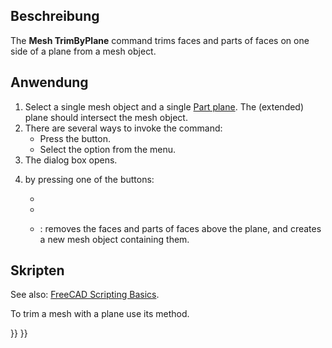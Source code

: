 <languages/>

{{Docnav
|[[Mesh_PolyTrim|PolyTrim]]
|[[Mesh_SectionByPlane|SectionByPlane]]
|[[Mesh_Workbench|Mesh]]
|IconL=Mesh_PolyTrim.svg
|IconR=Mesh_SectionByPlane.svg
|IconC=Workbench_Mesh.svg
}}

{{GuiCommand
|Name=Mesh TrimByPlane
|MenuLocation=Meshes → Cutting → Trim mesh with a plane
|Workbenches=[[Mesh_Workbench|Mesh]]
|SeeAlso=[[Mesh_PolyCut|Mesh PolyCut]], [[Mesh_PolyTrim|Mesh PolyTrim]]
}}

<span id="Description"></span>
==Beschreibung==

The '''Mesh TrimByPlane''' command trims faces and parts of faces on one side of a plane from a mesh object.

<span id="Usage"></span>
==Anwendung==

# Select a single mesh object and a single [[Part_Plane|Part plane]]. The (extended) plane should intersect the mesh object.
# There are several ways to invoke the command:
#* Press the {{Button|[[Image:Mesh_TrimByPlane.svg|16px]] [[Mesh_TrimByPlane|Trim mesh with a plane]]}} button.
#* Select the {{MenuCommand|Meshes → Cutting → [[Image:Mesh_TrimByPlane.svg|16px]] Trim mesh with a plane}} option from the menu.
# The {{MenuCommand|Trim by plane}} dialog box opens.
# {{MenuCommand|Select the side you want to keep}} by pressing one of the buttons:
#* {{button|Below}}
#* {{button|Above}}
#* {{button|Split}}: removes the faces and parts of faces above the plane, and creates a new mesh object containing them.

<span id="Scripting"></span>
==Skripten==

See also: [[FreeCAD_Scripting_Basics|FreeCAD Scripting Basics]].

To trim a mesh with a plane use its {{incode|trimByPlane}} method.

{{Code|code=
import FreeCAD as App
import Mesh

# Create a non-parametric box-shaped mesh:
msh = App.ActiveDocument.addObject("Mesh::Feature", "Mesh")
msh.Mesh = Mesh.createBox(30, 40, 50)
msh.ViewObject.DisplayMode = "Flat Lines"

# Define a plane by a base point and a normal vector:
pnt = App.Vector(25, 0, 0)
nor = App.Vector(0, 0, 1)

# We need to work on a copy of the msh.Mesh object:
new_msh = msh.Mesh.copy()

# Trim that copy:
new_msh.trimByPlane(pnt, nor)

# Update msh.Mesh:
msh.Mesh = new_msh
}}


{{Docnav
|[[Mesh_PolyTrim|PolyTrim]]
|[[Mesh_SectionByPlane|SectionByPlane]]
|[[Mesh_Workbench|Mesh]]
|IconL=Mesh_PolyTrim.svg
|IconR=Mesh_SectionByPlane.svg
|IconC=Workbench_Mesh.svg
}}

{{Mesh Tools navi{{#translation:}}}}
{{Userdocnavi{{#translation:}}}}
